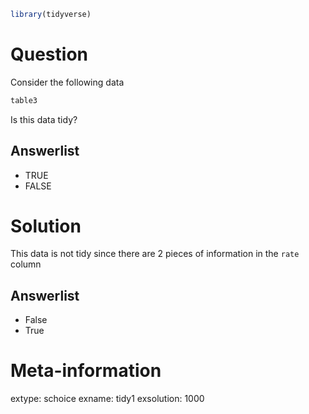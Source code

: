 
```r
library(tidyverse)
```



Question
========

Consider the following data

```r
table3
```

Is this data tidy?

Answerlist
----------
* TRUE
* FALSE

Solution
========

This data is not tidy since there are 2 pieces of information in the `rate` column

Answerlist
----------
* False
* True


Meta-information
================
extype: schoice
exname: tidy1
exsolution: 1000

